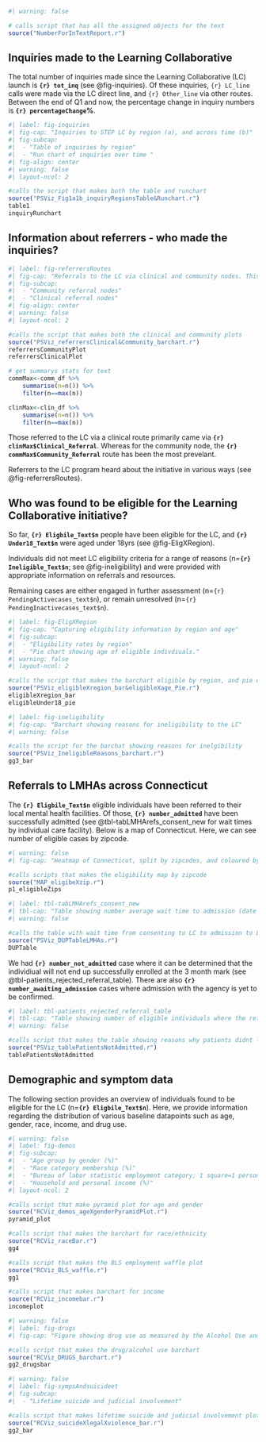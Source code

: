 
```r
#| warning: false

# calls script that has all the assigned objects for the text
source("NumberForInTextReport.r")

```

## Inquiries made to the Learning Collaborative

The total number of inquiries made since the Learning Collaborative (LC) launch is **`{r} tot_inq`** (see @fig-inquiries). Of these inquiries, `{r} LC_line` calls were made via the LC direct line, and `{r} Other_line` via other routes. Between the end of Q1 and now, the percentage change in inquiry numbers is **`{r} percentageChange`%**. 

```r
#| label: fig-inquiries
#| fig-cap: "Inquiries to STEP LC by region (a), and across time (b)"
#| fig-subcap: 
#|  - "Table of inquiries by region"
#|  - "Run chart of inquiries over time "
#| fig-align: center
#| warning: false
#| layout-ncol: 2

#calls the script that makes both the table and runchart
source("PSViz_Fig1a1b_inquiryRegionsTable&Runchart.r")
table1
inquiryRunchart
```

## Information about referrers - who made the inquiries?

```r
#| label: fig-referrersRoutes
#| fig-cap: "Referrals to the LC via clinical and community nodes. This is further split by how these groups heard about the initiative"
#| fig-subcap: 
#|  - "Community referral nodes"
#|  - "Clinical referral nodes"
#| fig-align: center
#| warning: false
#| layout-ncol: 2

#calls the script that makes both the clinical and community plots
source("PSViz_referrersClinical&Community_barchart.r")
referrersCommunityPlot
referrersClinicalPlot

# get summarys stats for text
commMax<-comm_df %>%
    summarise(n=n()) %>%
    filter(n==max(n)) 

clinMax<-clin_df %>%
    summarise(n=n()) %>%
    filter(n==max(n))  

```

Those referred to the LC via a clinical route primarily came via **`{r} clinMax$Clinical_Referral`**. Whereas for the community node, the **`{r} commMax$Community_Referral`** route has been the most prevelant. 

Referrers to the LC program heard about the initiative in various ways (see @fig-referrersRoutes). 

## Who was found to be eligible for the Learning Collaborative initiative?

So far, **`{r} Eligbile_Text$n`** people have been eligible for the LC, and **`{r} Under18_Text$n`** were aged under 18yrs (see @fig-EligXRegion). 

Individuals did not meet LC eligibility criteria for a range of reasons (n=**`{r} Ineligible_Text$n`**; see @fig-ineligibility) and were provided with appropriate information on referrals and resources.

Remaining cases are  either engaged in further assessment (n=`{r} PendingActivecases_text$n`), or remain unresolved (n=`{r} PendingInactivecases_text$n`).

```r
#| label: fig-EligXRegion
#| fig-cap: "Capturing eligibility information by region and age"
#| fig-subcap: 
#|  - "Eligibility rates by region"
#|  - "Pie chart showing age of eligible indivdiuals."
#| warning: false
#| layout-ncol: 2

#calls the script that makes the barchart eligible by region, and pie under 18
source("PSViz_eligibleXregion_bar&eligibleXage_Pie.r")
eligibleXregion_bar
eligibleUnder18_pie

```

```r
#| label: fig-ineligibility
#| fig-cap: "Barchart showing reasons for ineligibility to the LC"
#| warning: false

#calls the script for the barchat showing reasons for inelgibility
source("PSViz_IneligibleReasons_barchart.r")
gg3_bar

```

## Referrals to LMHAs across Connecticut


The **`{r} Eligbile_Text$n`** eligible individuals have been referred to their local mental health facilities. Of those, **`{r} number_admitted`** have been successfully admitted (see @tbl-tabLMHArefs_consent_new for  wait times by individual care facility). Below is a map of Connecticut. Here, we can see number of eligible cases by zipcode. 

```r
#| warning: false
#| fig-cap: "Heatmap of Connecticut, split by zipcodes, and coloured by number of indivdiuals currently found to be eligible for the LC"

#calls scripts that makes the eligibility map by zipcode
source("MAP_eligibeXzip.r")
p1_eligibleZips

```
```r
#| label: tbl-tabLMHArefs_consent_new
#| tbl-cap: "Table showing number average wait time to admission (date of consent to the LC to date of admission to care)."
#| warning: false

#calls the table with wait time from consenting to LC to admission to LMHA
source("PSViz_DUPTableLMHAs.r")
DUPTable

```

We had **`{r} number_not_admitted`** case where it can be determined that the individiual will not end up successfully enrolled at the 3 month mark (see @tbl-patients_rejected_referral_table). There are also **`{r} number_awaiting_admission`** cases where admission with the agency is yet to be confirmed. 

```r
#| label: tbl-patients_rejected_referral_table
#| tbl-cap: "Table showing number of eligible individuals where the referral did not land, and why"
#| warning: false

#calls script that makes the table showing reasons why patients didnt land
source("PSViz_tablePatientsNotAdmitted.r")
tablePatientsNotAdmitted
```
## Demographic and symptom data 

The following section provides an overview of individuals found to be eligible for the LC (n=**`{r} Eligbile_Text$n`**). Here, we provide information regarding the distribution of various baseline datapoints such as age, gender, race, income, and drug use.

```r
#| warning: false
#| label: fig-demos
#| fig-subcap: 
#|  - "Age group by gender (%)"
#|  - "Race category membership (%)"
#|  - "Bureau of labor statistic employment category; 1 square=1 person"
#|  - "Household and personal income (%)"
#| layout-ncol: 2

#calls script that make pyramid plot for age and gender
source("RCViz_demos_ageXgenderPyramidPlot.r")
pyramid_plot

#calls script that makes the barchart for race/ethnicity
source("RCViz_raceBar.r")
gg4

#calls script that makes the BLS employment waffle plot
source("RCViz_BLS_waffle.r")
gg1

#calls script that makes barchart for income
source("RCViz_incomebar.r")
incomeplot


```

```r
#| warning: false
#| label: fig-drugs
#| fig-cap: "Figure showing drug use as measured by the Alcohol Use and Drug Use scale"

#calls script that makes the drug/alcohol use barchart
source("RCViz_DRUGS_barchart.r")
gg2_drugsbar

```

```r
#| warning: false
#| label: fig-sympsAndsuicideet
#| fig-subcap: 
#|  - "Lifetime suicide and judicial involvement"

#calls script that makes lifetime suicide and judicial involvement plot
source("RCViz_suicideXlegalXviolence_bar.r")
gg2_bar

```
